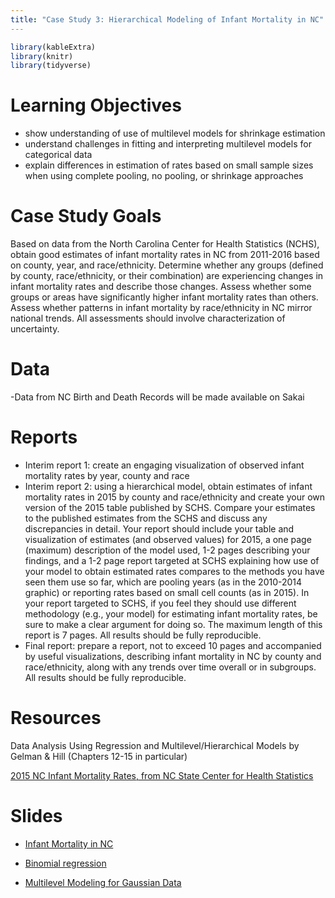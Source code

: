 ```yaml
---
title: "Case Study 3: Hierarchical Modeling of Infant Mortality in NC"
---
```


```r
library(kableExtra)
library(knitr)
library(tidyverse)
```


# Learning Objectives

- show understanding of use of multilevel models for shrinkage estimation
- understand challenges in fitting and interpreting multilevel models for categorical data
- explain differences in estimation of rates based on small sample sizes when using complete pooling, no pooling, or shrinkage approaches

# Case Study Goals
Based on data from the North Carolina Center for Health Statistics (NCHS), obtain good estimates of infant mortality rates in NC from 2011-2016 based on county, year, and race/ethnicity. Determine whether any groups (defined by county, race/ethnicity, or their combination) are experiencing changes in infant mortality rates and describe those changes. Assess whether some groups or areas have significantly higher infant mortality rates than others. Assess whether patterns in infant mortality by race/ethnicity in NC mirror national trends. All assessments should involve characterization of uncertainty.

# Data

-Data from NC Birth and Death Records will be made available on Sakai 
 

# Reports

- Interim report 1: create an engaging visualization of observed infant mortality rates by year, county and race
- Interim report 2: using a hierarchical model, obtain estimates of infant mortality rates in 2015 by county and race/ethnicity and create your own version of the 2015 table published by SCHS. Compare your estimates to the published estimates from the SCHS and discuss any discrepancies in detail. Your report should include your table and visualization of estimates (and observed values) for 2015, a one page (maximum) description of the model used, 1-2 pages describing your findings, and a 1-2 page report targeted at SCHS explaining how use of your model to obtain estimated rates compares to the methods you have seen them use so far, which are pooling years (as in the 2010-2014 graphic) or reporting rates based on small cell counts (as in 2015). In your report targeted to SCHS, if you feel they should use different methodology (e.g., your model) for estimating infant mortality rates, be sure to make a clear argument for doing so. The maximum length of this report is 7 pages. All results should be fully reproducible. 
- Final report: prepare a report, not to exceed 10 pages and accompanied by useful visualizations, describing infant mortality in NC by county and race/ethnicity, along with any trends over time overall or in subgroups.  All results should be fully reproducible. 


# Resources

Data Analysis Using Regression and Multilevel/Hierarchical Models by Gelman & Hill (Chapters 12-15 in particular)

[2015 NC Infant Mortality Rates, from NC State Center for Health Statistics](NCinfantmortalityrates.pdf)


# Slides



- [Infant Mortality in NC](decks/cs03_1_deck.html)

- [Binomial regression ](decks/cs03_2_deck.html)


- [Multilevel Modeling for Gaussian Data](decks/cs03_3_deck.html)

<!---

[Multilevel modeling with categorical data:](decks/cs03_4_deck.html)

[Bayesian Hierarchical Modeing Using BMRS:](decks/cs03_5_deck.html)

--->


